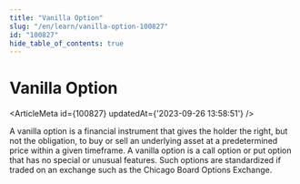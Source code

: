 ```yaml
---
title: "Vanilla Option"
slug: "/en/learn/vanilla-option-100827"
id: "100827"
hide_table_of_contents: true
---
```



# Vanilla Option

<ArticleMeta id={100827} updatedAt={'2023-09-26 13:58:51'} />
<div className='border-solid border-b border-t-0 my-4 border-[var(--ifm-color-gray-300)]' />

A vanilla option is a financial instrument that gives the holder the right, but not the obligation, to buy or sell an underlying asset at a predetermined price within a given timeframe. A vanilla option is a call option or put option that has no special or unusual features. Such options are standardized if traded on an exchange such as the Chicago Board Options Exchange.
